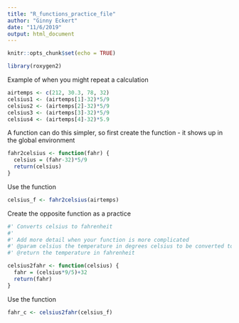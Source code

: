 ```yaml
---
title: "R_functions_practice_file"
author: "Ginny Eckert"
date: "11/6/2019"
output: html_document
---
```


```r
knitr::opts_chunk$set(echo = TRUE)
```

```r
library(roxygen2)
```


Example of when you might repeat a calculation
```r
airtemps <- c(212, 30.3, 78, 32)
celsius1 <- (airtemps[1]-32)*5/9
celsius2 <- (airtemps[2]-32)*5/9
celsius3 <- (airtemps[3]-32)*5/9
celsius4 <- (airtemps[4]-32)*5.9
```

A function can do this simpler, so first create the function - it shows up in the global environment
```r
fahr2celsius <- function(fahr) {
  celsius = (fahr-32)*5/9
  return(celsius)
}
```

Use the function
```r
celsius_f <- fahr2celsius(airtemps)
```

Create the opposite function as a practice

```r
#' Converts celsius to fahrenheit
#'
#' Add more detail when your function is more complicated
#' @param celsius the temperature in degrees celsius to be converted to F
#' @return the temperature in fahrenheit

celsius2fahr <- function(celsius) {
  fahr = (celsius*9/5)+32
  return(fahr)
}
```

Use the function 

```r
fahr_c <- celsius2fahr(celsius_f)
```

